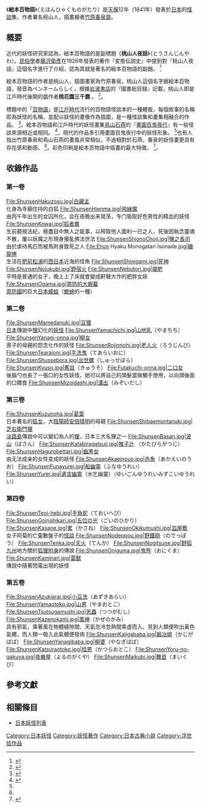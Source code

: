 《'''絵本百物語'''》（えほんひゃくものがたり）是[[天保_(日本)|天保]]12年（1841年）發表於[[日本|日本]]的[[怪談|怪談]]集，作者署名桃山人，插畫繪者[[竹原春泉齋|竹原春泉齋]]。

== 概要 ==
近代的妖怪研究家認為，絵本百物語的是副標題《'''桃山人夜話'''》（とうさんじんやわ）。[[民俗學|民俗學]]者[[藤沢衛彥|藤沢衛彥]]在1926年發表的著作『変態伝説史』中提到對『桃山人夜話』這個名字進行了介紹，認為其就是著名的絵本百物語的副題。 <ref name="sophia">{{Cite book<!--|和書-->|author=竹原春泉畫|title=桃山人夜話絵本百物語|year=2006|publisher=[[角川書店|角川書店]]|series=[[角川ソフィア文庫|角川ソフィア文庫]]|isbn=978-4-04-383001-5|pages=184-191頁}}</ref>

絵本百物語的作者是桃山人，插圖畫家為竹原春泉。桃山人這個名字据絵本百物語，發音為ペンネームらしく，根據[[岩波書店|岩波書店]]的『國書総目録』記載，桃山人即是江戶時代後期的戯作者'''桃花園三千麿''' 。 <ref>{{Cite book<!--|和書-->|author=國書研究室|title=國書総目録著者別索引|year=1991|publisher=[[岩波書店|岩波書店]]|isbn=978-4-00-008609-7| pages=623頁}}</ref>。

標題中的「[[百物語|百物語]]」是[[江戶時代|江戶時代]]流行的百物語怪談本的一種體裁，每個故事的名稱即為妖怪的名稱，並配以妖怪的畫像作為插圖，是一種怪談集和畫集相融合的作品。 <ref name="gakken">{{Cite book<!--|和書-->|author=少年社・中村友紀夫・武田えり子編|title=妖怪の本異界の闇に蠢く百鬼夜行の伝説|edition=|year= 1999|publisher=[[學研ホールディングス|學習研究社]]|series=New sight mook|isbn=978-4-05-602048-9|pages=203頁}}</ref>。絵本百物語和江戶時代的妖怪畫集[[鳥山石燕|鳥山石燕]]的『[[畫圖百鬼夜行|畫圖百鬼夜行]]』有一些怪談來源相近或相同。 <ref>{{Cite book<!--|和書-->|author=[[多田克己|多田克己]]編|title=竹原春泉絵本百物語-桃山人夜話-|year=1997|publisher=[[國書刊行會|國書刊行會]]|isbn= 978-4-336-03948-4|pages=9-10 頁}}</ref>，現代的作品多引用畫圖百鬼夜行中的妖怪形象。 <ref name="gakken" />也有人指出竹原春泉和鳥山石燕的畫風非常相似，不過相對於石燕，春泉的妖怪畫更具有存在感和動感。 <ref name="sophia" />。彩色印刷是絵本百物語中插畫的最大特徵。 <ref>{{Cite book<!--|和書-->|author=湯本豪一|title=江戸の妖怪絵巻|year=2003|publisher=[[光文社|光文社]]|series=[[光文社新書|光文社新書]]|isbn=978-4- 334-03204-3|pages=24頁}}</ref>。

== 收錄作品 ==
=== 第一卷 ===
<gallery>
File:ShunsenHakuzosu.jpg|[[白藏主|白藏主]]<br />化身為寺廟住持的白狐
File:ShunsenHienma.jpg|[[飞缘魔|飛縁魔]]<br />由丙午年出生的女囚所化，会在夜晚出来晃荡，专门吸取好色男性的精血的妖怪
File:ShunsenKowai.jpg|[[狐者異|狐者異]]<br />生前藐視法紀，極盡目中無人之能事，以榨取他人圖利一已之人，死後因執念靈魂不散，屢以妖魔之形現身擾亂佛法世法
File:ShunsenShionoChoji.jpg|[[馬藏#鹽之長司|鹽之長司]]<br />由於虐待馬匹而被馬附身致死之人
File:Ehon Hyaku Monogatari Isonade.jpg|[[磯龍捲|磯龍捲]]<br />生活在[[肥前國|肥前]][[松浦郡|松浦]]的[[西日本|西日本]]近海的怪魚
File:ShunsenShinigami.jpg|[[縊鬼|死神]]
File:ShunsenNojukubi.jpg|[[野宿火|野宿火]]
File:ShunsenNebutori.jpg|[[寢肥|寢肥]]<br />平時是普通的女子，晚上上了床就會變成鼾聲大作的肥胖女妖
File:ShunsenOgama.jpg|[[大蝦蟇|周防的大蝦蟇]]<br />[[周防國|周防國]]的巨大[[日本蟆蛙|日本蟆蛙]]（[[蟾蜍|蟾蜍]]的一種）
</gallery>

=== 第二卷 ===
<gallery>
File:ShunsenMamedanuki.jpg|[[豆狸|豆狸]]<br />[[日本|日本]]傳說中[[貉|狸]]幻化的[[妖怪|妖怪]]
File:ShunsenYamachichi.jpg|[[山地乳|山地乳]]（やまちち）
File:ShunsenYanagi-onna.jpg|[[柳女|柳女]]<br />喪子的母親的怨念化作的妖怪
File:ShunsenRojinnohi.jpg|[[老人火|老人火]]（ろうじんび）
File:ShunsenTearaioni.jpg|[[手洗鬼|手洗鬼]]（てあらいおに）
File:ShunsenShussebora.jpg|[[出世螺|出世螺]]（しゅっせぼら）
File:ShunsenKyuso.jpg|[[舊鼠|舊鼠]]（きゅうそ）
File:Futakuchi-onna.jpg|[[二口女|二口女]]<br />後腦勺也長了一張口的女性妖怪，她可以將自己的頭髮當做觸手使用，以向頭後面的口餵食
File:ShunsenMizoidashi.jpg|[[溝出|溝出]]（みぞいだし）
</gallery>

=== 第三卷 ===
<gallery>
File:ShunsenKuzunoha.jpg|[[葛葉|葛葉]]<br />日本著名的[[狐狸精|狐女]]，大[[陰陽師|陰陽師]][[安倍晴明|安倍晴明]]的母親
File:ShunsenShibaemontanuki.jpg|[[芝右衛門狸|芝右衛門狸]]<br />[[淡路島|淡路島]]傳說中可以變幻為人的[[貉|狸]]，日本三大名狸之一
File:ShunsenBasan.jpg|[[波山|波山]]（ばさん）
File:ShunsenKatabiragatsuji.jpg|[[帷子辻|帷子辻]] （かたびらがつじ）
File:ShunsenHagurobettari.jpg|[[齒黑女|齒黑女]]<br />由无法成亲的女性变成的妖怪
File:ShunsenAkaeinouo.jpg|[[赤魚(妖怪)|赤魚]]（あかえいのうお）
File:ShunsenFunayurei.jpg|[[船幽靈|船幽靈]]（ふなゆうれい）
File:ShunsenYurei.jpg|[[遺言幽靈|遺言幽靈]]（水乞幽靈）（ゆいごんゆうれいみずこいゆうれい）
</gallery>

=== 第四卷 ===
<gallery>
File:ShunsenTeoi-hebi.jpg|[[手負蛇|手負蛇]]（ておいへび）
File:ShunsenGoinohikari.jpg|[[青鷺火|五位の光]]（ごいのひかり）
File:ShunsenKasane.jpg|[[累_(日本妖怪)|累]]（かさね）
File:ShunsenOkikumushi.jpg|[[皿屋敷|皿屋敷]]<br />女子阿菊的亡靈數盤子的[[怪談|怪談]]
File:ShunsenNodeppou.jpg|[[野鐵砲|野鐵砲]]（のでっぽう）
File:ShunsenTenka.jpg|[[天火_(日本妖怪)|天火]]（てんか）
File:ShunsenNogitsune.jpg|[[野狐|野狐]]<br />[[九州_(日本)|九州]]地方關於[[狐狸|狐狸]][[附身|附身]]的傳說
File:ShunsenOniguma.jpg|[[鬼熊|鬼熊]]（おにぐま）
File:ShunsenKaminari.jpg|[[雷獸_(日本妖怪)|雷獸]]<br />傳說中隨著閃電出現的妖怪
</gallery>

=== 第五卷 ===
<gallery>
File:ShunsenAzukiarai.jpg|[[小豆洗|小豆洗]]（あずきあらい）
File:ShunsenYamaotoko.jpg|[[山男|山男]]（やまおとこ）
File:ShunsenTsutsugamushi.jpg|[[恙蟲|恙蟲]]（つつがむし）
File:ShunsenKazenokami.jpg|[[風神_(日本)|風神]]（かぜのかみ）<br>具有邪氣，乘著風在物體縫隙間、天氣忽冷忽熱間乘虛而入。見到人類便吹出黃色氣體，而人類一吸入此氣體便發病
File:ShunsenKajigababa.jpg|[[鍛冶媼|鍛冶媼]]（かじがばば）
File:ShunsenYanagibaba.jpg|[[柳婆|柳婆]]（やなぎばば）
File:ShunsenKatsuraotoko.jpg|[[桂男|桂男]]（かつらおとこ）
File:ShunsenYoru-no-gakuya.jpg|[[夜樂屋|夜樂屋]]（よるのがくや） 
File:ShunsenMaikubi.jpg|[[舞首|舞首]]（まいくび）
</gallery>

== 參考文獻 ==
{{Reflist}}

== 相關條目 ==
*[[日本妖怪列表|日本妖怪列表]]

[[Category:日本妖怪|Category:日本妖怪]]
[[Category:妖怪著作|Category:妖怪著作]]
[[Category:日本古典小說|Category:日本古典小說]]
[[Category:浮世绘作品|Category:浮世绘作品]]